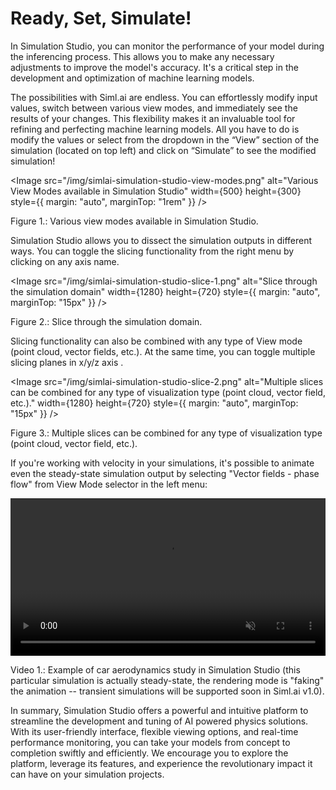 
# Ready, Set, Simulate!

In Simulation Studio, you can monitor the performance of your model during the inferencing process. This allows you to make any necessary adjustments to improve the model's accuracy. It's a critical step in the development and optimization of machine learning models.

The possibilities with Siml.ai are endless. You can effortlessly modify input values, switch between various view modes, and immediately see the results of your changes. This flexibility makes it an invaluable tool for refining and perfecting machine learning models. All you have to do is modify the values or select from the dropdown in the “View” section of the simulation (located on top left) and click on “Simulate” to see the modified simulation!

<Image
    src="/img/simlai-simulation-studio-view-modes.png"
    alt="Various View Modes available in Simulation Studio"
    width={500}
    height={300}
    style={{ margin: "auto", marginTop: "1rem" }}
/>
<figcaption style={{ textAlign: "center", fontSize: "0.7rem", marginBottom: "1rem" }}>
    Figure 1.: Various view modes available in Simulation Studio.
</figcaption>

Simulation Studio allows you to dissect the simulation outputs in different ways. You can toggle the slicing functionality from the right menu by clicking on any axis name.

<Image
    src="/img/simlai-simulation-studio-slice-1.png"
    alt="Slice through the simulation domain"
    width={1280}
    height={720}
    style={{ margin: "auto", marginTop: "15px" }}
/>
<figcaption style={{ textAlign: "center", fontSize: "0.7rem", marginBottom: "1rem" }}>
    Figure 2.: Slice through the simulation domain.
</figcaption>

Slicing functionality can also be combined with any type of View mode (point cloud, vector fields, etc.). At the same time, you can toggle multiple slicing planes in x/y/z axis .

<Image
    src="/img/simlai-simulation-studio-slice-2.png"
    alt="Multiple slices can be combined for any type of visualization type (point cloud, vector field, etc.)."
    width={1280}
    height={720}
    style={{ margin: "auto", marginTop: "15px" }}
/>
<figcaption style={{ textAlign: "center", fontSize: "0.7rem", marginBottom: "1rem" }}>
    Figure 3.: Multiple slices can be combined for any type of visualization type (point cloud, vector field, etc.).
</figcaption>

If you're working with velocity in your simulations, it's possible to animate even the steady-state simulation output by selecting "Vector fields - phase flow" from View Mode selector in the left menu:

<div style={{marginTop: "15px"}}>
    <video width="100%" playsInline={true} autoPlay={true} loop={true} preload="true" muted={true}>
        <source src="/img/car-aerodynamics-simulation-studio.mp4" type="video/mp4" />
    </video>
</div>
<figcaption style={{ textAlign: "center", fontSize: "0.7rem", marginTop: "0.7rem", marginBottom: "1rem" }}>
    <p style={{ lineHeight: "1rem" }}>Video 1.: Example of car aerodynamics study in Simulation Studio (this particular simulation is actually steady-state, the rendering mode is "faking" the animation -- transient simulations will be supported soon in Siml.ai v1.0).</p>
</figcaption>

In summary, Simulation Studio offers a powerful and intuitive platform to streamline the development and tuning of AI powered physics solutions. With its user-friendly interface, flexible viewing options, and real-time performance monitoring, you can take your models from concept to completion swiftly and efficiently. We encourage you to explore the platform, leverage its features, and experience the revolutionary impact it can have on your simulation projects.